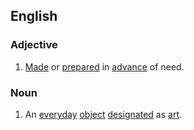 ==English==
===Adjective===
{{en-adj|-}}
# [[made|Made]] or [[prepared]] in [[advance]] of need.
===Noun===
{{en-noun}}
# An [[everyday]] [[object]] [[designated]] as [[art]].